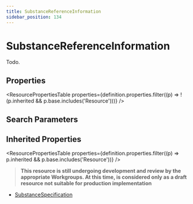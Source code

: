```yaml
---
title: SubstanceReferenceInformation
sidebar_position: 134
---
```



# SubstanceReferenceInformation

Todo.

<Tabs queryString="section">
  <TabItem value="schema" label="Schema" default>

## Properties

<ResourcePropertiesTable
  properties={definition.properties.filter((p) => !(p.inherited && p.base.includes('Resource')))}
/>

## Search Parameters

<SearchParamsTable searchParams={definition.searchParameters} />

## Inherited Properties

<ResourcePropertiesTable properties={definition.properties.filter((p) => p.inherited && p.base.includes('Resource'))} />

  </TabItem>
  <TabItem value="usage" label="Usage">
<div> <a name="scope"></a> <blockquote class="stu-note">   <a name="dstu"></a> <strong>This resource is still undergoing development and review by the appropriate Workgroups. At this time, is considered only as a draft resource not suitable for production implementation</strong> </blockquote> </div>
  </TabItem>


  <TabItem value="referencedBy" label="Referenced By">
<ul><li><a href="/docs/api/fhir/resources/substancespecification">SubstanceSpecification</a></li></ul>
  </TabItem>
</Tabs>

